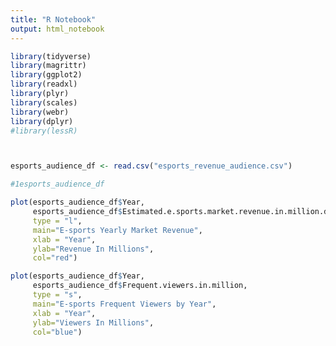 ```yaml
---
title: "R Notebook"
output: html_notebook
---
```




```r
library(tidyverse)
library(magrittr)
library(ggplot2)
library(readxl)
library(plyr)
library(scales)
library(webr)
library(dplyr)
#library(lessR)



esports_audience_df <- read.csv("esports_revenue_audience.csv")

```

```r

#1esports_audience_df

plot(esports_audience_df$Year, 
     esports_audience_df$Estimated.e.sports.market.revenue.in.million.dollars, 
     type = "l",
     main="E-sports Yearly Market Revenue",
     xlab = "Year",
     ylab="Revenue In Millions",
     col="red")  

```


```r

plot(esports_audience_df$Year, 
     esports_audience_df$Frequent.viewers.in.million, 
     type = "s",
     main="E-sports Frequent Viewers by Year",
     xlab = "Year",
     ylab="Viewers In Millions",
     col="blue")  


```


